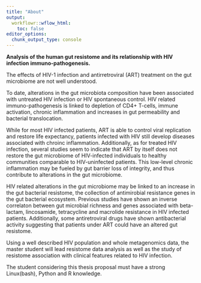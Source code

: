 ```yaml
---
title: "About"
output:
  workflowr::wflow_html:
    toc: false
editor_options:
  chunk_output_type: console
---
```


**Analysis of the human gut resistome and its relationship with HIV infection immuno-pathogenesis.** 

The effects of HIV-1 infection and antirretroviral (ART) treatment on the gut microbiome are not well understood.  


To date, alterations in the gut microbiota composition have been associated with untreated HIV infection or HIV spontaneous control. HIV related immuno-pathogenesis is linked to depletion of CD4+ T-cells, immune activation, chronic inflammation and increases in gut permeability and bacterial translocation.  

While for most HIV infected patients, ART is able to control viral replication and restore life expectancy, patients infected with HIV still develop diseases associated with chroinc inflammation. Additionally, as for treated HIV infection, several studies seem to indicate that ART by itself does not restore the gut microbiome of HIV-infected individuals to healthy communities comparable to HIV-uninfected patients. This low-level chronic inflammation may be fueled by gut barrier loss of integrity, and thus contribute to alterations in the gut microbiome. 

HIV related alterations in the gut microbiome may be linked to an increase in the gut bacterial resistome, the collection of antimirobial resistance genes in the gut bacterial ecosystem. Previous studies have shown an inverse correlaton between gut microbial richness and genes associated with beta-lactam, lincosamide, tetracycline and macrolide resistance in HIV infected patients. Additionally, some antiretroviral drugs have shown antibacterial activity suggesting that patients under ART could have an altered gut resistome.  

Using a well described HIV population and whole metagenomics data, the master student will lead resistome data analysis as well as the study of resistome association with clinical features related to HIV infection. 

 
The student considering this thesis proposal must have a strong Linux(bash), Python and R knowledge. 
